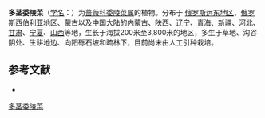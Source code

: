 {{Speciesbox
| name = 多茎委陵菜
| status = 
| status_system = 
| image =
| genus = Potentilla
| species = multicaulis
| authority = Bunge
}}

'''多茎委陵菜'''（[[学名|学名]]：{{lang|la|''Potentilla multicaulis''}}）为[[蔷薇科|蔷薇科]][[委陵菜属|委陵菜属]]的植物。分布于 [[俄罗斯远东地区|俄罗斯远东地区]]、[[俄罗斯西伯利亚地区|俄罗斯西伯利亚地区]]、[[蒙古|蒙古]]以及[[中国大陆|中国大陆]]的[[内蒙古|内蒙古]]、[[陕西|陕西]]、[[辽宁|辽宁]]、[[青海|青海]]、[[新疆|新疆]]、[[河北|河北]]、[[甘肃|甘肃]]、[[宁夏|宁夏]]、[[山西|山西]]等地，生长于海拔200米至3,800米的地区，多生于草地、沟谷阴处、生耕地边、向阳砾石坡和疏林下，目前尚未由人工引种栽培。

== 参考文献 ==
<div class="references-small">
* {{cite web| url =http://www.bioinfo.cn/db05/KmzwSpecies.php?action=view&id=19179| title =多茎委陵菜| work =《中国高等植物数据库全库》| publisher =中国科学院微生物研究所| author =昆明植物研究所| accessdate =2009-02-25| deadurl =yes| archiveurl =https://web.archive.org/web/20160305023112/http://www.bioinfo.cn/db05/KmzwSpecies.php?action=view&id=19179| archivedate =2016-03-05}}
</div>
{{Taxonbar|from=Q10933084}}

[[Category:委陵菜属|多茎委陵菜]]


{{植物小作品}}
